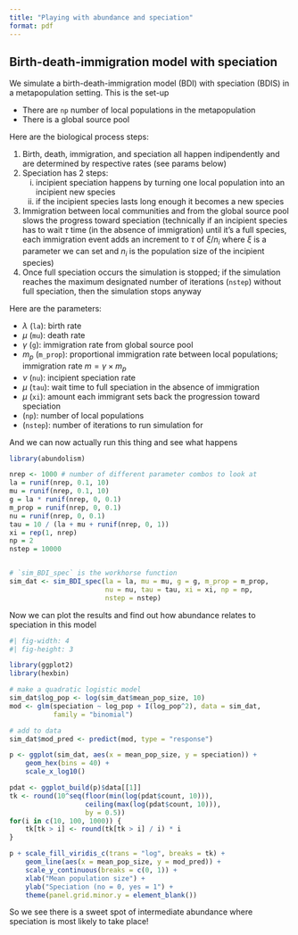 ```yaml
---
title: "Playing with abundance and speciation"
format: pdf
---
```


## Birth-death-immigration model with speciation

We simulate a birth-death-immigration model (BDI) with speciation (BDIS) in a metapopulation setting. This is the set-up

- There are `np` number of local populations in the metapopulation
- There is a global source pool

Here are the biological process steps:

1. Birth, death, immigration, and speciation all happen indipendently and are determined by respective rates (see params below)
2. Speciation has 2 steps:
    i. incipient speciation happens by turning one local population into an incipient new species
    ii. if the incipient species lasts long enough it becomes a new species
3. Immigration between local communities and from the global source pool slows the progress toward speciation (technically if an incipient species has to wait $\tau$ time (in the absence of immigration) until it's a full species, each immigration event adds an increment to $\tau$ of $\xi / n_i$ where $\xi$ is a parameter we can set and $n_i$ is the population size of the incipient species)
4. Once full speciation occurs the simulation is stopped; if the simulation reaches the maximum designated number of iterations (`nstep`) without full speciation, then the simulation stops anyway

Here are the parameters:

- $\lambda$ (`la`): birth rate
- $\mu$ (`mu`): death rate
- $\gamma$ (`g`): immigration rate from global source pool
- $m_p$ (`m_prop`): proportional immigration rate between local populations; immigration rate $m = \gamma \times m_p$ 
- $\nu$ (`nu`): incipient speciation rate
- $\mu$ (`tau`): wait time to full speciation in the absence of immigration
- $\mu$ (`xi`): amount each immigrant sets back the progression toward speciation
- (`np`): number of local populations
- (`nstep`): number of iterations to run simulation for

And we can now actually run this thing and see what happens

```r
library(abundolism)

nrep <- 1000 # number of different parameter combos to look at
la = runif(nrep, 0.1, 10)
mu = runif(nrep, 0.1, 10)
g = la * runif(nrep, 0, 0.1)
m_prop = runif(nrep, 0, 0.1)
nu = runif(nrep, 0, 0.1)
tau = 10 / (la + mu + runif(nrep, 0, 1))
xi = rep(1, nrep)
np = 2
nstep = 10000


# `sim_BDI_spec` is the workhorse function
sim_dat <- sim_BDI_spec(la = la, mu = mu, g = g, m_prop = m_prop,
                        nu = nu, tau = tau, xi = xi, np = np,
                        nstep = nstep)
```

Now we can plot the results and find out how abundance relates to speciation in this model

```r
#| fig-width: 4
#| fig-height: 3

library(ggplot2)
library(hexbin)

# make a quadratic logistic model
sim_dat$log_pop <- log(sim_dat$mean_pop_size, 10)
mod <- glm(speciation ~ log_pop + I(log_pop^2), data = sim_dat, 
           family = "binomial")

# add to data
sim_dat$mod_pred <- predict(mod, type = "response")

p <- ggplot(sim_dat, aes(x = mean_pop_size, y = speciation)) +
    geom_hex(bins = 40) + 
    scale_x_log10()

pdat <- ggplot_build(p)$data[[1]]
tk <- round(10^seq(floor(min(log(pdat$count, 10))), 
                   ceiling(max(log(pdat$count, 10))), 
                   by = 0.5))
for(i in c(10, 100, 1000)) {
    tk[tk > i] <- round(tk[tk > i] / i) * i
}

p + scale_fill_viridis_c(trans = "log", breaks = tk) +
    geom_line(aes(x = mean_pop_size, y = mod_pred)) +
    scale_y_continuous(breaks = c(0, 1)) + 
    xlab("Mean population size") +
    ylab("Speciation (no = 0, yes = 1") +
    theme(panel.grid.minor.y = element_blank())


```


So we see there is a sweet spot of intermediate abundance where speciation is most likely to take place!
